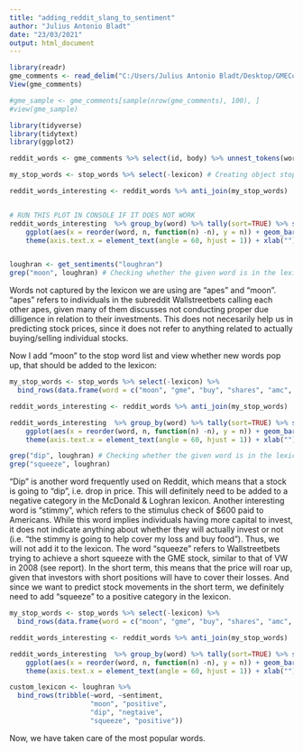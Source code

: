 ---
title: "adding_reddit_slang_to_sentiment"
author: "Julius Antonio Bladt"
date: "23/03/2021"
output: html_document
---

```{R}
library(readr)
gme_comments <- read_delim("C:/Users/Julius Antonio Bladt/Desktop/GMEComments.csv", delim = ";")
View(gme_comments)

#gme_sample <- gme_comments[sample(nrow(gme_comments), 100), ]
#view(gme_sample)

library(tidyverse)
library(tidytext)
library(ggplot2)

reddit_words <- gme_comments %>% select(id, body) %>% unnest_tokens(word,body) # unnest_tokens will split a column into tokens, flattening the table into one-token-per-row

my_stop_words <- stop_words %>% select(-lexicon) # Creating object stop words

reddit_words_interesting <- reddit_words %>% anti_join(my_stop_words)


# RUN THIS PLOT IN CONSOLE IF IT DOES NOT WORK
reddit_words_interesting  %>% group_by(word) %>% tally(sort=TRUE) %>% slice(1:25) %>% 
    ggplot(aes(x = reorder(word, n, function(n) -n), y = n)) + geom_bar(stat = "identity") + 
    theme(axis.text.x = element_text(angle = 60, hjust = 1)) + xlab("")


loughran <- get_sentiments("loughran") 
grep("moon", loughran) # Checking whether the given word is in the lexicon

```



Words not captured by the lexicon we are using are "apes" and "moon". "apes" refers to individuals in the subreddit Wallstreetbets calling each other apes, given many of them discusses not conducting proper due dilligence in relation to their investments. This does not necesarily help us in predicting stock prices, since it does not refer to anything related to actually buying/selling individual stocks. 

Now I add "moon" to the stop word list and view whether new words pop up, that should be added to the lexicon:

```{R}

my_stop_words <- stop_words %>% select(-lexicon) %>% 
  bind_rows(data.frame(word = c("moon", "gme", "buy", "shares", "amc", "stock", "time", "day", "hold","money","https","price","sell","market","bought","people","apes","tommorow","short","fuck")))# Adding moon to the stop words, and removing all other most popular words to evaluate new words for the lexicon list

reddit_words_interesting <- reddit_words %>% anti_join(my_stop_words)

reddit_words_interesting  %>% group_by(word) %>% tally(sort=TRUE) %>% slice(1:25) %>% 
    ggplot(aes(x = reorder(word, n, function(n) -n), y = n)) + geom_bar(stat = "identity") + 
    theme(axis.text.x = element_text(angle = 60, hjust = 1)) + xlab("")

grep("dip", loughran) # Checking whether the given word is in the lexicon
grep("squeeze", loughran)

```

"Dip" is another word frequently used on Reddit, which means that a stock is going to "dip", i.e. drop in price. This will definitely need to be added to a negative category in the McDonald & Loghran lexicon. Another interesting word is "stimmy", which refers to the stimulus check of $600 paid to Americans. While this word implies individuals having more capital to invest, it does not indicate anything about whether they will actually invest or not (i.e. "the stimmy is going to help cover my loss and buy food"). Thus, we will not add it to the lexicon. The word "squeeze" refers to Wallstreetbets trying to achieve a short squeeze with the GME stock, similar to that of VW in 2008 (see report). In the short term, this means that the price will roar up, given that investors with short positions will have to cover their losses. And since we want to predict stock movements in the short term, we definitely need to add "squeeze" to a positive category in the lexicon.

```{R}
my_stop_words <- stop_words %>% select(-lexicon) %>% 
  bind_rows(data.frame(word = c("moon", "gme", "buy", "shares", "amc", "stock", "time", "day", "hold","money","https","price","sell","market","bought","people","apes","tommorow","short","fuck", "fucking", "tommorow", "buying", "dip", "shit", "holding", "week", "sold", "share", "gonna", "squeeze", "stocks","https", "hits", "10", "300", "2","stimmy"))# Adding moon to the stop words, and removing all other most popular words to evaluate new words for the lexicon list

reddit_words_interesting <- reddit_words %>% anti_join(my_stop_words)

reddit_words_interesting  %>% group_by(word) %>% tally(sort=TRUE) %>% slice(1:25) %>% 
    ggplot(aes(x = reorder(word, n, function(n) -n), y = n)) + geom_bar(stat = "identity") + 
    theme(axis.text.x = element_text(angle = 60, hjust = 1)) + xlab("")

```



```{R}

custom_lexicon <- loughran %>%
  bind_rows(tribble(~word, ~sentiment,
                    "moon", "positive",
                    "dip", "negtaive",
                    "squeeze", "positive"))


```

############################################################################################################################

Now, we have taken care of the most popular words. 

